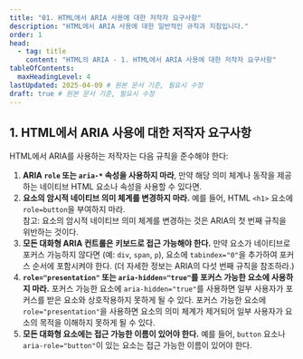 ```yaml
---
title: "01. HTML에서 ARIA 사용에 대한 저작자 요구사항"
description: "HTML에서 ARIA 사용에 대한 일반적인 규칙과 지침입니다."
order: 1
head:
  - tag: title
    content: "HTML의 ARIA - 1. HTML에서 ARIA 사용에 대한 저작자 요구사항"
tableOfContents:
  maxHeadingLevel: 4
lastUpdated: 2025-04-09 # 원본 문서 기준, 필요시 수정
draft: true # 원본 문서 기준, 필요시 수정
---
```



<AriaInHtmlLayout>

## 1. HTML에서 ARIA 사용에 대한 저작자 요구사항

HTML에서 ARIA를 사용하는 저작자는 다음 규칙을 준수해야 한다:

1.  **ARIA `role` 또는 `aria-*` 속성을 사용하지 마라**, 만약 해당 의미 체계나 동작을 제공하는 네이티브 HTML 요소나 속성을 사용할 수 있다면.
2.  **요소의 암시적 네이티브 의미 체계를 변경하지 마라.**
    예를 들어, HTML `<h1>` 요소에 `role=button`을 부여하지 마라.
    <Aside type="note">
    참고: 요소의 암시적 네이티브 의미 체계를 변경하는 것은 ARIA의 첫 번째 규칙을 위반하는 것이다.
    </Aside>
3.  **모든 대화형 ARIA 컨트롤은 키보드로 접근 가능해야 한다.**
    만약 요소가 네이티브로 포커스 가능하지 않다면 (예: `div`, `span`, `p`), 요소에 `tabindex="0"`을 추가하여 포커스 순서에 포함시켜야 한다. (더 자세한 정보는 ARIA의 다섯 번째 규칙을 참조하라.)
4.  **`role="presentation"` 또는 `aria-hidden="true"`를 포커스 가능한 요소에 사용하지 마라.**
    포커스 가능한 요소에 `aria-hidden="true"`를 사용하면 일부 사용자가 포커스를 받은 요소와 상호작용하지 못하게 될 수 있다.
    포커스 가능한 요소에 `role="presentation"`을 사용하면 요소의 의미 체계가 제거되어 일부 사용자가 요소의 목적을 이해하지 못하게 될 수 있다.
5.  **모든 대화형 요소에는 접근 가능한 이름이 있어야 한다.**
    예를 들어, `button` 요소나 `aria-role="button"`이 있는 요소는 접근 가능한 이름이 있어야 한다.

</AriaInHtmlLayout>
